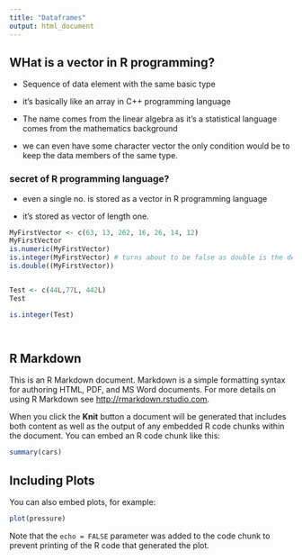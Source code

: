 ```yaml
---
title: "Dataframes"
output: html_document
---
```


## WHat is a vector in R programming?

- Sequence of data element with the same basic type

- it's basically like an array in C++ programming language

- The name comes from the linear algebra as it's a statistical language comes from the mathematics background

- we can even have some character vector the only condition would be to keep the data members of the same type.

### secret of R programming language?

- even a single no. is stored as a vector in R programming language

- it's stored as vector of length one.

```r


MyFirstVector <- c(63, 13, 262, 16, 26, 14, 12)
MyFirstVector
is.numeric(MyFirstVector)
is.integer(MyFirstVector) # turns about to be false as double is the default mode in the R programming language.
is.double((MyFirstVector))


Test <- c(44L,77L, 442L)
Test

is.integer(Test)




```












## R Markdown

This is an R Markdown document. Markdown is a simple formatting syntax for authoring HTML, PDF, and MS Word documents. For more details on using R Markdown see <http://rmarkdown.rstudio.com>.

When you click the **Knit** button a document will be generated that includes both content as well as the output of any embedded R code chunks within the document. You can embed an R code chunk like this:

```r
summary(cars)
```

## Including Plots

You can also embed plots, for example:

```r
plot(pressure)
```

Note that the `echo = FALSE` parameter was added to the code chunk to prevent printing of the R code that generated the plot.
